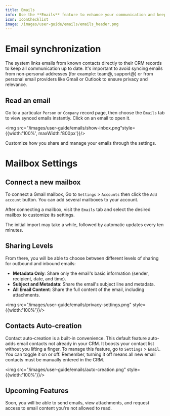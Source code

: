 ```yaml
---
title: Emails
info: Use the **Emails** feature to enhance your communication and keep your inbox connected. This guide will help synchronize a Gmail mailbox.
icon: IconChecklist
image: /images/user-guide/emails/emails_header.png
---
```


# Email synchronization

The system links emails from known contacts directly to their CRM records to keep all communication up to date. It's important to avoid syncing emails from non-personal addresses (for example: team@, support@) or from personal email providers like Gmail or Outlook to ensure privacy and relevance.

## Read an email

Go to a particular `Person` or `Company` record page, then choose the `Emails` tab to view synced emails instantly. Click on an email to open it.

<img src="/images/user-guide/emails/show-inbox.png"style={{width:'100%', maxWidth:'800px'}}/>

Customize how you share and manage your emails through the settings. 

# Mailbox Settings

## Connect a new mailbox

To connect a Gmail mailbox, Go to `Settings` > `Accounts` then click the `Add account` button. You can add several mailboxes to your account.

After connecting a mailbox, visit the `Emails` tab and select the desired mailbox to customize its settings.

The initial import may take a while, followed by automatic updates every ten minutes.

## Sharing Levels

From there, you will be able to choose between different levels of sharing for outbound and inbound emails:

- **Metadata Only**: Share only the email's basic information (sender, recipient, date, and time).
- **Subject and Metadata**: Share the email's subject line and metadata.
- **All Email Content**: Share the full content of the email, including attachments.

<img src="/images/user-guide/emails/privacy-settings.png" style={{width:'100%'}}/>

## Contacts Auto-creation

Contact auto-creation is a built-in convenience. This default feature auto-adds email contacts not already in your CRM. It boosts your contact list without you lifting a finger. To manage this feature, go to `Settings` > `Email`. You can toggle it on or off. Remember, turning it off means all new email contacts must be manually entered in the CRM.

<img src="/images/user-guide/emails/auto-creation.png" style={{width:'100%'}}/>

## Upcoming Features

Soon, you will be able to send emails, view attachments, and request access to email content you're not allowed to read.